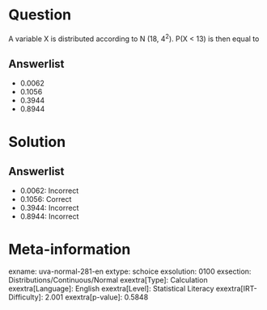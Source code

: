 Question
========

A variable X is distributed according to N (18, 4^2^). P(X \< 13) is then equal to

Answerlist
----------

* 0.0062
* 0.1056
* 0.3944
* 0.8944

Solution
========

Answerlist
----------

* 0.0062: Incorrect
* 0.1056: Correct
* 0.3944: Incorrect
* 0.8944: Incorrect

Meta-information
================
exname: uva-normal-281-en
extype: schoice
exsolution: 0100
exsection: Distributions/Continuous/Normal
exextra[Type]: Calculation
exextra[Language]: English
exextra[Level]: Statistical Literacy
exextra[IRT-Difficulty]: 2.001
exextra[p-value]: 0.5848
